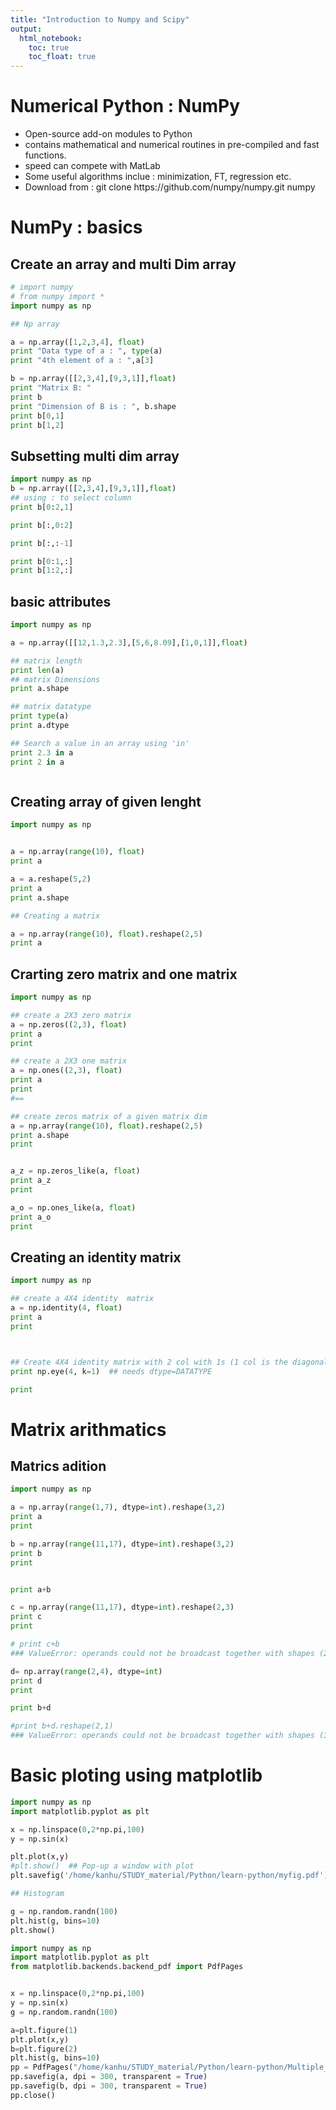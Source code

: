 ```yaml
---
title: "Introduction to Numpy and Scipy"
output: 
  html_notebook:
    toc: true
    toc_float: true
---
```


# Numerical Python : NumPy 

 * Open-source add-on modules to Python  
 * contains mathematical and numerical routines in pre-compiled and fast functions.
 * speed can compete with MatLab
 * Some useful algorithms inclue : minimization, FT, regression etc.
 * Download from : git clone https://github.com/numpy/numpy.git numpy
 
 
# NumPy : basics 

## Create an array and multi Dim array

```python
# import numpy
# from numpy import *
import numpy as np

## Np array

a = np.array([1,2,3,4], float)
print "Data type of a : ", type(a)
print "4th element of a : ",a[3]

b = np.array([[2,3,4],[9,3,1]],float)
print "Matrix B: "
print b
print "Dimension of B is : ", b.shape
print b[0,1]
print b[1,2]
```

## Subsetting multi dim array
```python
import numpy as np
b = np.array([[2,3,4],[9,3,1]],float)
## using : to select column 
print b[0:2,1]

print b[:,0:2]

print b[:,:-1]

print b[0:1,:]
print b[1:2,:]

```


## basic attributes

```python
import numpy as np

a = np.array([[12,1.3,2.3],[5,6,8.09],[1,0,1]],float)

## matrix length
print len(a)
## matrix Dimensions
print a.shape

## matrix datatype
print type(a)
print a.dtype

## Search a value in an array using 'in'
print 2.3 in a
print 2 in a



```


## Creating array of given lenght

```python
import numpy as np


a = np.array(range(10), float)
print a

a = a.reshape(5,2)
print a
print a.shape

## Creating a matrix 

a = np.array(range(10), float).reshape(2,5)
print a

```

## Crarting zero matrix and one matrix

```python
import numpy as np

## create a 2X3 zero matrix 
a = np.zeros((2,3), float)
print a
print 

## create a 2X3 one matrix 
a = np.ones((2,3), float)
print a
print 
#==

## create zeros matrix of a given matrix dim
a = np.array(range(10), float).reshape(2,5)
print a.shape
print 


a_z = np.zeros_like(a, float)
print a_z
print 

a_o = np.ones_like(a, float)
print a_o
print 

```

## Creating an identity matrix 

```python
import numpy as np

## create a 4X4 identity  matrix 
a = np.identity(4, float)
print a
print 



## Create 4X4 identity matrix with 2 col with 1s (1 col is the diagonal)
print np.eye(4, k=1)  ## needs dtype=DATATYPE

print 

```


# Matrix arithmatics

## Matrics adition

```python
import numpy as np

a = np.array(range(1,7), dtype=int).reshape(3,2)
print a
print 

b = np.array(range(11,17), dtype=int).reshape(3,2)
print b
print 


print a+b 

c = np.array(range(11,17), dtype=int).reshape(2,3)
print c
print 

# print c+b
### ValueError: operands could not be broadcast together with shapes (2,3) (3,2) 

d= np.array(range(2,4), dtype=int)
print d
print 

print b+d

#print b+d.reshape(2,1) 
### ValueError: operands could not be broadcast together with shapes (3,2) (2,1) 

```


# Basic ploting using matplotlib

```python
import numpy as np
import matplotlib.pyplot as plt

x = np.linspace(0,2*np.pi,100)
y = np.sin(x)

plt.plot(x,y)
#plt.show()  ## Pop-up a window with plot 
plt.savefig('/home/kanhu/STUDY_material/Python/learn-python/myfig.pdf')

## Histogram

g = np.random.randn(100)
plt.hist(g, bins=10)
plt.show()
```

```python
import numpy as np
import matplotlib.pyplot as plt
from matplotlib.backends.backend_pdf import PdfPages


x = np.linspace(0,2*np.pi,100)
y = np.sin(x)
g = np.random.randn(100)

a=plt.figure(1)
plt.plot(x,y)
b=plt.figure(2)
plt.hist(g, bins=10)
pp = PdfPages("/home/kanhu/STUDY_material/Python/learn-python/Multiple_plots.pdf")
pp.savefig(a, dpi = 300, transparent = True)
pp.savefig(b, dpi = 300, transparent = True)
pp.close()

```

